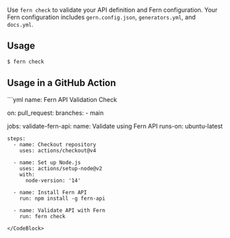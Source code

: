 Use `fern check` to validate your API definition and Fern configuration. Your Fern configuration includes `gern.config.json`, `generators.yml`, and `docs.yml`.

## Usage

```bash
$ fern check
```

## Usage in a GitHub Action 

<CodeBlock title = ".github/workflows/fern-check.yml">
```yml 
name: Fern API Validation Check

on:
  pull_request:
    branches:
      - main

jobs:
  validate-fern-api:
    name: Validate using Fern API
    runs-on: ubuntu-latest

    steps:
      - name: Checkout repository
        uses: actions/checkout@v4

      - name: Set up Node.js
        uses: actions/setup-node@v2
        with:
          node-version: '14'

      - name: Install Fern API
        run: npm install -g fern-api

      - name: Validate API with Fern
        run: fern check
```
</CodeBlock>